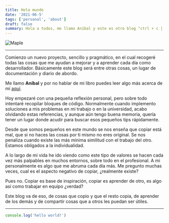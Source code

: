 ```yaml
---
title: Hola mundo
date: '2021-06-5'
tags: ['personal', 'about']
draft: false
summary: Hola a todos, me llamo Aníbal y este es otro blog "ctrl + c | ctrl + v"
---
```


<div className="flex justify-center">
  <Image alt="Maple" src="/static/images/then.png" width={300} height={300} />
</div>

---

Comienzo un nuevo proyecto, sencillo y pragmático, en el cual recogeré todas las cosas que me
ayudan a mejorar y a aprender cada día como desarrollador. Básicamente este blog será entre otras
cosas, un lugar de documentación y diario de abordo.

Me llamo **Aníbal** y por no hablar de mi libro puedes leer algo más acerca de mí [aquí](/bio).

Hoy empezaré con una pequeña reflexión personal, pero sobre todo intentaré recopilar bloques de
código. Normalmente cuando implemento soluciones a mis problemas en mi trabajo o en la
universidad, acabo olvidando estas referencias, y aunque aún tengo buena memoria, quería tener un
lugar donde acudir para buscar esos pequeños tips rápidamente.

Desde que somos pequeños en este mundo se nos enseña que copiar está mal, que si no haces las
cosas por ti mismo no eres original. Se nos penaliza cuando existe las más mínima similitud con el
trabajo del otro. Estamos obligados a la individualidad.

A lo largo de mi vida he ido viendo como este tipo de valores se hacen cada vez más palpables en
muchos entornos, sobre todo en el profesional. A mi personalmente es algo que me abruma cada día
más. Me pregunto muchas veces, cual es el aspecto negativo de copiar, ¿realmente existe?

Pues no. Copiar es base de inspiración, copiar es aprender de otro, es algo así como trabajar en equipo ¿verdad?

Este blog va de eso, de cosas que copio y que el resto copia, de aprender de los demás y de compartir cosas que a otros les puedan ser útiles.

---

```javascript
console.log('hello world!')
```
